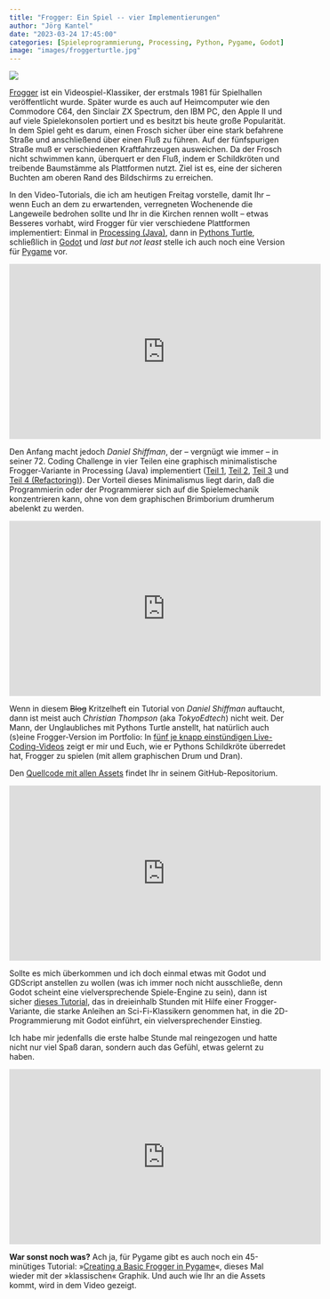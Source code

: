 ```yaml
---
title: "Frogger: Ein Spiel -- vier Implementierungen"
author: "Jörg Kantel"
date: "2023-03-24 17:45:00"
categories: [Spieleprogrammierung, Processing, Python, Pygame, Godot]
image: "images/froggerturtle.jpg"
---
```


[![](images/froggerpygame-b.jpg)](https://www.flickr.com/photos/schockwellenreiter/52768661945/)

[Frogger](https://de.wikipedia.org/wiki/Frogger) ist ein Videospiel-Klassiker, der erstmals 1981 für Spielhallen veröffentlicht wurde. Später wurde es auch auf Heimcomputer wie den Commodore C64, den Sinclair ZX Spectrum, den IBM PC, den Apple II und auf viele Spielekonsolen portiert und es besitzt bis heute große Popularität. In dem Spiel geht es darum, einen Frosch sicher über eine stark befahrene Straße und anschließend über einen Fluß zu führen. Auf der fünfspurigen Straße muß er verschiedenen Kraftfahrzeugen ausweichen. Da der Frosch nicht schwimmen kann, überquert er den Fluß, indem er Schildkröten und treibende Baumstämme als Plattformen nutzt. Ziel ist es, eine der sicheren Buchten am oberen Rand des Bildschirms zu erreichen.

In den Video-Tutorials, die ich am heutigen Freitag vorstelle, damit Ihr -- wenn Euch an dem zu erwartenden, verregneten Wochenende die Langeweile bedrohen sollte und Ihr in die Kirchen rennen wollt -- etwas Besseres vorhabt, wird Frogger für vier verschiedene Plattformen implementiert: Einmal in [Processing (Java)](http://cognitiones.kantel-chaos-team.de/programmierung/creativecoding/processing/processing.html), dann in [Pythons Turtle](http://cognitiones.kantel-chaos-team.de/programmierung/python/turtlepython.html), schließlich in [Godot](http://cognitiones.kantel-chaos-team.de/multimedia/spieleprogrammierung/godot.html) und *last but not least* stelle ich auch noch eine Version für [Pygame](http://cognitiones.kantel-chaos-team.de/multimedia/spieleprogrammierung/pygame.html) vor.

<iframe width="560" height="315" src="https://www.youtube.com/embed/giXV6xErw0Y" title="YouTube video player" frameborder="0" allow="accelerometer; autoplay; clipboard-write; encrypted-media; gyroscope; picture-in-picture; web-share" allowfullscreen></iframe>

Den Anfang macht jedoch *Daniel Shiffman*, der -- vergnügt wie immer -- in seiner 72.&nbsp;Coding Challenge in vier Teilen eine graphisch minimalistische Frogger-Variante  in Processing (Java) implementiert ([Teil 1](https://www.youtube.com/watch?v=giXV6xErw0Y), [Teil 2](https://www.youtube.com/watch?v=06-ZvYmSeus), [Teil 3](https://www.youtube.com/watch?v=hk326ZHlENQ) und [Teil 4 (Refactoring)](https://www.youtube.com/watch?v=c6WdJltqEtM)). Der Vorteil dieses Minimalismus liegt darin, daß die Programmierin oder der Programmierer sich auf die Spielemechanik konzentrieren kann, ohne von dem graphischen Brimborium drumherum abelenkt zu werden.

<iframe width="560" height="315" src="https://www.youtube.com/embed/CDM4U5A7BX8" title="YouTube video player" frameborder="0" allow="accelerometer; autoplay; clipboard-write; encrypted-media; gyroscope; picture-in-picture; web-share" allowfullscreen></iframe>

Wenn in diesem ~~Blog~~ Kritzelheft ein Tutorial von *Daniel Shiffman* auftaucht, dann ist meist auch *Christian Thompson* (aka *TokyoEdtech*) nicht weit. Der Mann, der Unglaubliches mit Pythons Turtle anstellt, hat natürlich auch (s)eine Frogger-Version im Portfolio: In [fünf je knapp einstündigen Live-Coding-Videos](https://www.youtube.com/playlist?list=PLlEgNdBJEO-lR6IChlbqU1E00vpN3GBM6) zeigt er mir und Euch, wie er Pythons Schildkröte überredet hat, Frogger zu spielen (mit allem graphischen Drum und Dran).

Den [Quellcode mit allen Assets](https://github.com/wynand1004/Projects/tree/master/Frogger) findet Ihr in seinem GitHub-Repositorium.

<iframe width="560" height="315" src="https://www.youtube.com/embed/P5_hnig7n5w" title="YouTube video player" frameborder="0" allow="accelerometer; autoplay; clipboard-write; encrypted-media; gyroscope; picture-in-picture; web-share" allowfullscreen></iframe>

Sollte es mich überkommen und ich doch einmal etwas mit Godot und GDScript anstellen zu wollen (was ich immer noch nicht ausschließe, denn Godot scheint eine vielversprechende Spiele-Engine zu sein), dann ist sicher [dieses Tutorial](https://www.youtube.com/watch?v=P5_hnig7n5w), das in dreieinhalb Stunden mit Hilfe einer Frogger-Variante, die starke Anleihen an Sci-Fi-Klassikern genommen hat, in die 2D-Programmierung mit Godot einführt, ein vielversprechender Einstieg.

Ich habe mir jedenfalls die erste halbe Stunde mal reingezogen und hatte nicht nur viel Spaß daran, sondern auch das Gefühl, etwas gelernt zu haben.

<iframe width="560" height="315" src="https://www.youtube.com/embed/KQz6lXI_5fI" title="YouTube video player" frameborder="0" allow="accelerometer; autoplay; clipboard-write; encrypted-media; gyroscope; picture-in-picture; web-share" allowfullscreen></iframe>

**War sonst noch was?** Ach ja, für Pygame gibt es auch noch ein 45-minütiges Tutorial: »[Creating a Basic Frogger in Pygame](https://www.youtube.com/watch?v=KQz6lXI_5fI)«, dieses Mal wieder mit der »klassischen« Graphik. Und auch wie Ihr an die Assets kommt, wird in dem Video gezeigt.